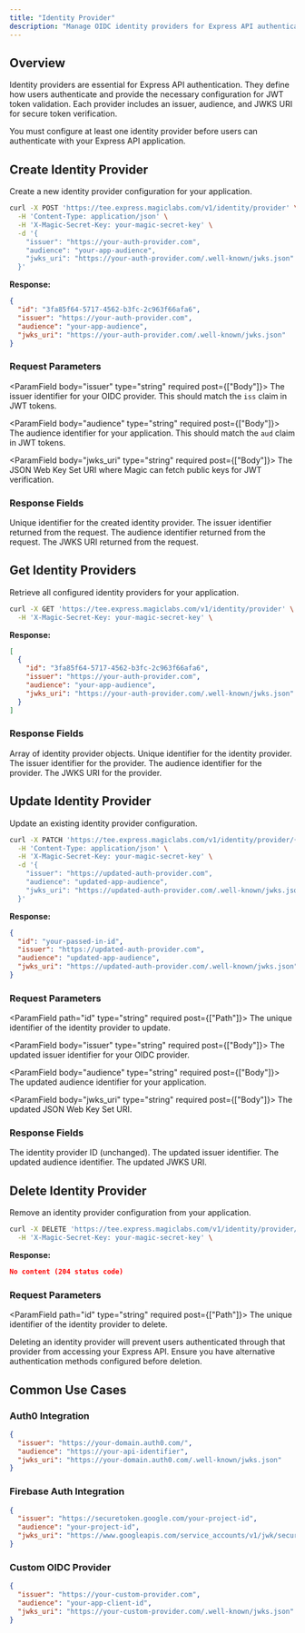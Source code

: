 ```yaml
---
title: "Identity Provider"
description: "Manage OIDC identity providers for Express API authentication, including creating, updating, retrieving, and deleting provider configurations."
---
```


## Overview

Identity providers are essential for Express API authentication. They define how users authenticate and provide the necessary configuration for JWT token validation. Each provider includes an issuer, audience, and JWKS URI for secure token verification.

<Info>
You must configure at least one identity provider before users can authenticate with your Express API application.
</Info>

## Create Identity Provider

Create a new identity provider configuration for your application.

```bash cURL icon="square-terminal"
curl -X POST 'https://tee.express.magiclabs.com/v1/identity/provider' \
  -H 'Content-Type: application/json' \
  -H 'X-Magic-Secret-Key: your-magic-secret-key' \
  -d '{
    "issuer": "https://your-auth-provider.com",
    "audience": "your-app-audience",
    "jwks_uri": "https://your-auth-provider.com/.well-known/jwks.json"
  }'
```

**Response:**

```json
{
  "id": "3fa85f64-5717-4562-b3fc-2c963f66afa6",
  "issuer": "https://your-auth-provider.com",
  "audience": "your-app-audience",
  "jwks_uri": "https://your-auth-provider.com/.well-known/jwks.json"
}
```

### Request Parameters

<ParamField body="issuer" type="string" required post={["Body"]}>
The issuer identifier for your OIDC provider. This should match the `iss` claim in JWT tokens.
</ParamField>

<ParamField body="audience" type="string" required post={["Body"]}>
The audience identifier for your application. This should match the `aud` claim in JWT tokens.
</ParamField>

<ParamField body="jwks_uri" type="string" required post={["Body"]}>
The JSON Web Key Set URI where Magic can fetch public keys for JWT verification.
</ParamField>

### Response Fields

<ResponseField name="id" type="string">
Unique identifier for the created identity provider.
</ResponseField>

<ResponseField name="issuer" type="string">
The issuer identifier returned from the request.
</ResponseField>

<ResponseField name="audience" type="string">
The audience identifier returned from the request.
</ResponseField>

<ResponseField name="jwks_uri" type="string">
The JWKS URI returned from the request.
</ResponseField>

## Get Identity Providers

Retrieve all configured identity providers for your application.

```bash cURL icon="square-terminal"
curl -X GET 'https://tee.express.magiclabs.com/v1/identity/provider' \
  -H 'X-Magic-Secret-Key: your-magic-secret-key' \
```

**Response:**

```json
[
  {
    "id": "3fa85f64-5717-4562-b3fc-2c963f66afa6",
    "issuer": "https://your-auth-provider.com",
    "audience": "your-app-audience",
    "jwks_uri": "https://your-auth-provider.com/.well-known/jwks.json"
  }
]
```

### Response Fields

<ResponseField name="providers" type="array">
Array of identity provider objects.

<Expandable title="Provider object">
<ResponseField name="id" type="string">
Unique identifier for the identity provider.
</ResponseField>

<ResponseField name="issuer" type="string">
The issuer identifier for the provider.
</ResponseField>

<ResponseField name="audience" type="string">
The audience identifier for the provider.
</ResponseField>

<ResponseField name="jwks_uri" type="string">
The JWKS URI for the provider.
</ResponseField>
</Expandable>
</ResponseField>

## Update Identity Provider

Update an existing identity provider configuration.

```bash cURL icon="square-terminal"
curl -X PATCH 'https://tee.express.magiclabs.com/v1/identity/provider/{id}' \
  -H 'Content-Type: application/json' \
  -H 'X-Magic-Secret-Key: your-magic-secret-key' \
  -d '{
    "issuer": "https://updated-auth-provider.com",
    "audience": "updated-app-audience",
    "jwks_uri": "https://updated-auth-provider.com/.well-known/jwks.json"
  }'
```

**Response:**

```json
{
  "id": "your-passed-in-id",
  "issuer": "https://updated-auth-provider.com",
  "audience": "updated-app-audience",
  "jwks_uri": "https://updated-auth-provider.com/.well-known/jwks.json"
}
```

### Request Parameters

<ParamField path="id" type="string" required post={["Path"]}>
The unique identifier of the identity provider to update.
</ParamField>

<ParamField body="issuer" type="string" required post={["Body"]}>
The updated issuer identifier for your OIDC provider.
</ParamField>

<ParamField body="audience" type="string" required post={["Body"]}>
The updated audience identifier for your application.
</ParamField>

<ParamField body="jwks_uri" type="string" required post={["Body"]}>
The updated JSON Web Key Set URI.
</ParamField>

### Response Fields

<ResponseField name="id" type="string">
The identity provider ID (unchanged).
</ResponseField>

<ResponseField name="issuer" type="string">
The updated issuer identifier.
</ResponseField>

<ResponseField name="audience" type="string">
The updated audience identifier.
</ResponseField>

<ResponseField name="jwks_uri" type="string">
The updated JWKS URI.
</ResponseField>

## Delete Identity Provider

Remove an identity provider configuration from your application.

```bash cURL icon="square-terminal"
curl -X DELETE 'https://tee.express.magiclabs.com/v1/identity/provider/{id}' \
  -H 'X-Magic-Secret-Key: your-magic-secret-key' \
```

**Response:**

```json
No content (204 status code)
```

### Request Parameters

<ParamField path="id" type="string" required post={["Path"]}>
The unique identifier of the identity provider to delete.
</ParamField>

<Warning>
Deleting an identity provider will prevent users authenticated through that provider from accessing your Express API. Ensure you have alternative authentication methods configured before deletion.
</Warning>

## Common Use Cases

### Auth0 Integration

```json
{
  "issuer": "https://your-domain.auth0.com/",
  "audience": "https://your-api-identifier",
  "jwks_uri": "https://your-domain.auth0.com/.well-known/jwks.json"
}
```

### Firebase Auth Integration

```json
{
  "issuer": "https://securetoken.google.com/your-project-id",
  "audience": "your-project-id",
  "jwks_uri": "https://www.googleapis.com/service_accounts/v1/jwk/securetoken@system.gserviceaccount.com"
}
```

### Custom OIDC Provider

```json
{
  "issuer": "https://your-custom-provider.com",
  "audience": "your-app-client-id",
  "jwks_uri": "https://your-custom-provider.com/.well-known/jwks.json"
}
```
